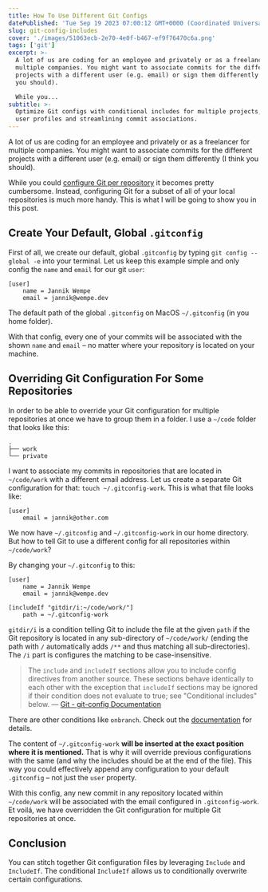 ```yaml
---
title: How To Use Different Git Configs
datePublished: 'Tue Sep 19 2023 07:00:12 GMT+0000 (Coordinated Universal Time)'
slug: git-config-includes
cover: './images/51063ecb-2e70-4e0f-b467-ef9f76470c6a.png'
tags: ['git']
excerpt: >-
  A lot of us are coding for an employee and privately or as a freelancer for
  multiple companies. You might want to associate commits for the different
  projects with a different user (e.g. email) or sign them differently (I think
  you should).

  While you...
subtitle: >-
  Optimize Git configs with conditional includes for multiple projects, managing
  user profiles and streamlining commit associations.
---
```



A lot of us are coding for an employee and privately or as a freelancer for multiple companies. You might want to associate commits for the different projects with a different user (e.g. email) or sign them differently (I think you should).

While you could [configure Git per repository](https://docs.github.com/en/get-started/getting-started-with-git/setting-your-username-in-git#setting-your-git-username-for-a-single-repository) it becomes pretty cumbersome. Instead, configuring Git for a subset of all of your local repositories is much more handy. This is what I will be going to show you in this post.

## Create Your Default, Global `.gitconfig`

First of all, we create our default, global `.gitconfig` by typing `git config --global -e` into your terminal. Let us keep this example simple and only config the `name` and `email` for our git `user`:

```plaintext
[user]
	name = Jannik Wempe
	email = jannik@wempe.dev
```

<Callout icon="⚠️">The default path of the global <code>.gitconfig</code> on MacOS <code>~/.gitconfig</code> (in you home folder).</Callout>

With that config, every one of your commits will be associated with the shown `name` and `email` – no matter where your repository is located on your machine.

## Overriding Git Configuration For Some Repositories

In order to be able to override your Git configuration for multiple repositories at once we have to group them in a folder. I use a `~/code` folder that looks like this:

```plaintext
.
├── work
└── private
```

I want to associate my commits in repositories that are located in `~/code/work` with a different email address. Let us create a separate Git configuration for that: `touch ~/.gitconfig-work`. This is what that file looks like:

```plaintext
[user]
	email = jannik@other.com
```

We now have `~/.gitconfig` and `~/.gitconfig-work` in our home directory. But how to tell Git to use a different config for all repositories within `~/code/work`?

By changing your `~/.gitconfig` to this:

```plaintext
[user]
	name = Jannik Wempe
	email = jannik@wempe.dev

[includeIf "gitdir/i:~/code/work/"]
	path = ~/.gitconfig-work
```

`gitdir/i` is a condition telling Git to include the file at the given `path` if the Git repository is located in any sub-directory of `~/code/work/` (ending the path with `/` automatically adds `/**` and thus matching all sub-directories). The `/i` part is configures the matching to be case-insensitive.

> The `include` and `includeIf` sections allow you to include config directives from another source. These sections behave identically to each other with the exception that `includeIf` sections may be ignored if their condition does not evaluate to true; see "Conditional includes" below.
> — [Git - git-config Documentation](https://git-scm.com/docs/git-config#_includes)

<Callout icon="⚠️">There are other conditions like <code>onbranch</code>. Check out the <a target="_blank" rel="noopener noreferrer nofollow" href="https://git-scm.com/docs/git-config#_conditional_includes" style="pointer-events: none">documentation</a> for details.</Callout>

The content of `~/.gitconfig-work` **will be inserted at the exact position where it is mentioned.** That is why it will override previous configurations with the same (and why the includes should be at the end of the file). This way you could effectively append any configuration to your default `.gitconfig` – not just the `user` property.

With this config, any new commit in any repository located within `~/code/work` will be associated with the email configured in `.gitconfig-work`. Et voilá, we have overridden the Git configuration for multiple Git repositories at once.

## Conclusion

You can stitch together Git configuration files by leveraging `Include` and `IncludeIf`. The conditional `IncludeIf` allows us to conditionally overwrite certain configurations.
